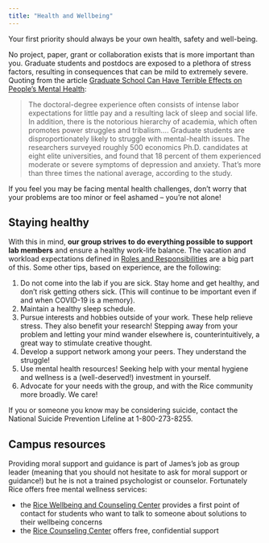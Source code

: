```yaml
---
title: "Health and Wellbeing"
---
```


::: {.callout-tip}
Your first priority should always be your own health, safety and well-being.
:::

No project, paper, grant or collaboration exists that is more important than you.
Graduate students and postdocs are exposed to a plethora of stress factors, resulting in consequences that can be mild to extremely severe.
Quoting from the article
[Graduate School Can Have Terrible Effects on People's Mental Health](https://www.theatlantic.com/education/archive/2018/11/anxiety-depression-mental-health-graduate-school/576769/):

> The doctoral-degree experience often consists of intense labor expectations for little  pay and a resulting lack of sleep and social life.
> In addition, there is the notorious hierarchy of academia, which often promotes power struggles and tribalism....
> Graduate students are disproportionately likely to struggle with mental-health issues.
> The researchers surveyed roughly 500 economics Ph.D. candidates at eight elite universities, and found that 18 percent of them experienced moderate or severe symptoms of depression and anxiety.
> That's more than three times the national average, according to the study.

If you feel you may be facing mental health challenges, don't worry that your problems are too minor or feel ashamed -- you're not alone!

## Staying healthy

With this in mind, **our group strives to do everything possible to support lab members** and ensure a healthy work-life balance.
The vacation and workload expectations defined in [Roles and Responsibilities](./expectations.md) are a big part of this.
Some other tips, based on experience, are the following:

1. Do not come into the lab if you are sick. Stay home and get healthy, and don't risk getting others sick. (This will continue to be important even if and when COVID-19 is a memory).
1. Maintain a healthy sleep schedule.
1. Pursue interests and hobbies outside of your work. These help relieve stress. They also benefit your research! Stepping away from your problem and letting your mind wander elsewhere is, counterintuitively, a great way to stimulate creative thought.
1. Develop a support network among your peers. They understand the struggle!
1. Use mental health resources! Seeking help with your mental hygiene and wellness is a (well-deserved!) investment in yourself.
1. Advocate for your needs with the group, and with the Rice community more broadly. We care!

::: {.callout-warning}
If you or someone you know may be considering suicide, contact the National Suicide Prevention Lifeline at 1-800-273-8255.
:::

## Campus resources

Providing moral support and guidance is part of James's job as group leader (meaning that you should not hesitate to ask for moral support or guidance!) but he is not a trained psychologist or counselor.
Fortunately Rice offers free mental wellness services:

* the [Rice Wellbeing and Counseling Center](https://wellbeing.rice.edu/studentwellbeing) provides a first point of contact for students who want to talk to someone about solutions to their wellbeing concerns
* the [Rice Counseling Center](https://wellbeing.rice.edu/counseling-center/about-us) offers free, confidential support
